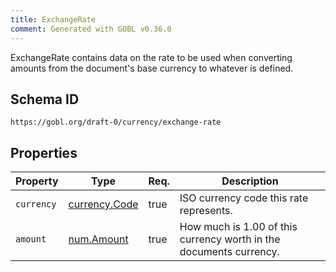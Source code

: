 ```yaml
---
title: ExchangeRate
comment: Generated with GOBL v0.36.0
---
```


ExchangeRate contains data on the rate to be used when converting amounts from the document's base currency to whatever is defined.

## Schema ID

`https://gobl.org/draft-0/currency/exchange-rate`

## Properties

| Property   | Type                                    | Req. | Description                                                        |
|------------|-----------------------------------------|------|--------------------------------------------------------------------|
| `currency` | [currency.Code](/draft-0/currency/code) | true | ISO currency code this rate represents.                            |
| `amount`   | [num.Amount](/draft-0/num/amount)       | true | How much is 1.00 of this currency worth in the documents currency. |

